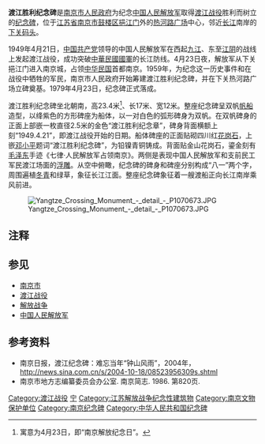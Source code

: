 {{文物保护单位
| 级别 = 省级
| 省区市 = 江苏省
| 名称 = 渡江胜利纪念碑
| 图片 = [[File:Jinianbei01.jpg|200px]]
| 编号 = 
| 分类 = 近现代重要史迹及代表性建筑
| 时代 = 1979年
| 所在 = [[江苏省|江苏省]][[南京市|南京市]]
| 登录 = 1982年
}}

'''渡江胜利纪念碑'''是[[南京市人民政府|南京市人民政府]]为纪念[[中国人民解放军|中国人民解放军]]取得[[渡江战役|渡江战役]]胜利而树立的[[纪念碑|纪念碑]]，位于[[江苏省|江苏省]][[南京市|南京市]][[鼓楼区_(南京市)|鼓楼区]][[挹江门|挹江门]]外的[[热河路广场|热河路广场]]中心，邻近[[长江|长江]]南岸的[[下关码头|下关码头]]。

1949年4月21日，[[中国共产党|中国共产党]]领导的中国人民解放军在西起[[九江|九江]]、东至[[江阴|江阴]]的战线上发起渡江战役，成功突破[[中華民國國軍|中華民國國軍]]的长江防线。4月23日夜，解放军从下关挹江门进入南京城，占领[[中华民国|中华民国]]首都南京。1959年，为纪念这一历史事件和在战役中牺牲的军民，南京市人民政府开始筹建渡江胜利纪念碑，并在下关热河路广场立碑奠基。1979年4月23日，纪念碑正式落成。

渡江胜利纪念碑坐北朝南，高23.4米<ref>寓意为4月23日，即“南京解放纪念日”。</ref>、长17米、宽12米。整座纪念碑呈双帆[[帆船|帆船]]造型，以绛紫色的方形碑座为船体，以一对白色的弧形碑身为双帆。在双帆碑身的正面上部嵌一枚直径2.5米的金色“渡江胜利纪念章”，碑身背面横额上刻“1949.4.21”，即渡江战役开始的日期。船体碑座的正面贴砌四川红[[花岗石|花岗石]]，上嵌[[邓小平|邓小平]]题词“渡江胜利纪念碑”，为铅镍青铜铸成。背面贴金山花岗石，鎏金刻有[[毛泽东|毛泽东]]手迹《七律·人民解放军占领南京》。两侧是表现中国人民解放军和支前民工军民渡江场面的[[浮雕|浮雕]]。从空中俯瞰，纪念碑的碑身和碑座分别构成“八一”两个字，周围遍植[[冬青|冬青]]和绿草，象征长江江面。整座纪念碑象征着一艘渡船正向长江南岸乘风前进。

[[File:Yangtze_Crossing_Monument_-_detail_-_P1070673.JPG|thumb]]
==注释==
<references />

==参见==
*[[南京市|南京市]]
*[[渡江战役|渡江战役]]
*[[解放战争|解放战争]]
*[[中国人民解放军|中国人民解放军]]

==参考资料==
{{commonscat|Yangtze Crossing Monument (Zhongshan Road)}}
* 南京日报，渡江纪念碑：难忘当年“钟山风雨”，2004年，[http://news.sina.com.cn/s/2004-10-18/08523956309s.shtml http://news.sina.com.cn/s/2004-10-18/08523956309s.shtml] {{Wayback|url=http://news.sina.com.cn/s/2004-10-18/08523956309s.shtml |date=20190818090824 }}
* 南京市地方志编纂委员会办公室. 南京简志. 1986. 第820页.

{{南京市境内的江苏省文物保护单位}}
[[Category:渡江战役|Category:渡江战役]]
[[Category:江苏省文物保护单位|宁]]
[[Category:江苏解放战争纪念性建筑物|Category:江苏解放战争纪念性建筑物]]
[[Category:南京文物保护单位|Category:南京文物保护单位]]
[[Category:南京纪念碑|Category:南京纪念碑]]
[[Category:中华人民共和国纪念碑|Category:中华人民共和国纪念碑]]